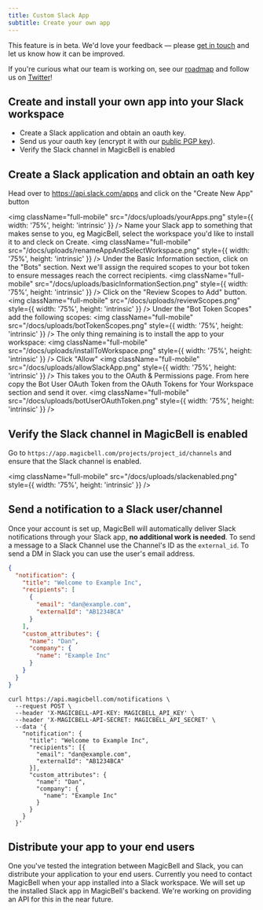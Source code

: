 ```yaml
---
title: Custom Slack App
subtitle: Create your own app
---
```


<Note className="text-darkPurple bg-lightPurple bg-opacity-5 border-none text-lg">
This feature is in beta. We'd love your feedback — please <a href="mailto:hello@magicbell.com">get in touch</a> and let us know how it can be improved.

If you're curious what our team is working on, see our <a href="https://roadmap.magicbell.community/">roadmap</a> and follow us on <a href="https://twitter.com/magicbell_io">Twitter</a>!

</Note>

## Create and install your own app into your Slack workspace

- Create a Slack application and obtain an oauth key.
- Send us your oauth key (encrypt it with our [public PGP key](/docs/uploads/magicbell-support.key)).
- Verify the Slack channel in MagicBell is enabled

## Create a Slack application and obtain an oath key

Head over to https://api.slack.com/apps and click on the "Create New App" button

<img
  className="full-mobile"
  src="/docs/uploads/yourApps.png"
  style={{ width: '75%', height: 'intrinsic' }}
/>
Name your Slack app to something that makes sense to you, eg MagicBell, select the workspace
you'd like to install it to and cleck on Create.
<img
  className="full-mobile"
  src="/docs/uploads/renameAppAndSelectWorkspace.png"
  style={{ width: '75%', height: 'intrinsic' }}
/>
Under the Basic Information section, click on the "Bots" section. Next we'll assign the required
scopes to your bot token to ensure messages reach the correct recipients.
<img
  className="full-mobile"
  src="/docs/uploads/basicInformationSection.png"
  style={{ width: '75%', height: 'intrinsic' }}
/>
Click on the "Review Scopes to Add" button.
<img
  className="full-mobile"
  src="/docs/uploads/reviewScopes.png"
  style={{ width: '75%', height: 'intrinsic' }}
/>
Under the "Bot Token Scopes" add the following scopes:
<img
  className="full-mobile"
  src="/docs/uploads/botTokenScopes.png"
  style={{ width: '75%', height: 'intrinsic' }}
/>
The only thing remaining is to install the app to your workspace:
<img
  className="full-mobile"
  src="/docs/uploads/installToWorkspace.png"
  style={{ width: '75%', height: 'intrinsic' }}
/>
Click "Allow"
<img
  className="full-mobile"
  src="/docs/uploads/allowSlackApp.png"
  style={{ width: '75%', height: 'intrinsic' }}
/>
This takes you to the OAuth & Permissions page. From here copy the Bot User OAuth Token from
the OAuth Tokens for Your Workspace section and send it over.
<img
  className="full-mobile"
  src="/docs/uploads/botUserOAuthToken.png"
  style={{ width: '75%', height: 'intrinsic' }}
/>

## Verify the Slack channel in MagicBell is enabled

Go to `https://app.magicbell.com/projects/project_id/channels` and ensure that the Slack channel is enabled.

<img
  className="full-mobile"
  src="/docs/uploads/slackenabled.png"
  style={{ width: '75%', height: 'intrinsic' }}
/>

## Send a notification to a Slack user/channel

Once your account is set up, MagicBell will automatically deliver Slack
notifications through your Slack app, **no additional work is needed**.
To send a message to a Slack Channel use the Channel's ID as the `external_id`.
To send a DM in Slack you can use the user's email address.

<Tabs>

```json title=PAYLOAD hideHeader noTopBorderRadius
{
  "notification": {
    "title": "Welcome to Example Inc",
    "recipients": [
      {
        "email": "dan@example.com",
        "externalId": "AB1234BCA"
      }
    ],
    "custom_attributes": {
      "name": "Dan",
      "company": {
        "name": "Example Inc"
      }
    }
  }
}
```

```curl title=cURL hideHeader noTopBorderRadius
curl https://api.magicbell.com/notifications \
  --request POST \
  --header 'X-MAGICBELL-API-KEY: MAGICBELL_API_KEY' \
  --header 'X-MAGICBELL-API-SECRET: MAGICBELL_API_SECRET' \
  --data '{
    "notification": {
      "title": "Welcome to Example Inc",
      "recipients": [{
        "email": "dan@example.com",
        "externalId": "AB1234BCA"
      }],
      "custom_attributes": {
        "name": "Dan",
        "company": {
          "name": "Example Inc"
        }
      }
    }
  }'
```

</Tabs>

## Distribute your app to your end users

One you've tested the integration between MagicBell and Slack, you can distribute your application to your end users. Currently you need to contact MagicBell when your app installed into a Slack workspace. We will set up the installed Slack app in MagicBell's backend. We're working on providing an API for this in the near future.
